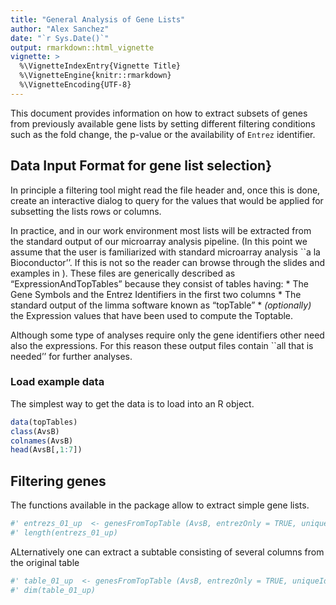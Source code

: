 ```yaml
---
title: "General Analysis of Gene Lists"
author: "Alex Sanchez"
date: "`r Sys.Date()`"
output: rmarkdown::html_vignette
vignette: >
  %\VignetteIndexEntry{Vignette Title}
  %\VignetteEngine{knitr::rmarkdown}
  %\VignetteEncoding{UTF-8}
---
```


This document provides information on how to extract subsets of genes from previously available gene lists by setting different filtering conditions such as the fold change, the p-value or the availability of `Entrez` identifier.

##  Data Input Format for gene list selection}

In principle a filtering tool might read the file header and, once this is done, create an interactive dialog to query for the values that would be applied for subsetting the lists rows or columns.

In practice, and in our work environment most lists will be extracted from the standard output of our microarray analysis pipeline. (In this point we assume that the user is familiarized with standard microarray analysis ``a la Bioconductor''. If this is not so the reader can browse through the slides and examples in \url{http://eib.stat.ub.edu/Omics+Data+Analysis}). These files are generically described as "ExpressionAndTopTables" because they consist of tables having:
* The Gene Symbols and the Entrez Identifiers in the first two columns
* The standard output of the limma software known as "topTable"
* _(optionally)_ the Expression values that have been used to compute the Toptable. 

Although some type of analyses require only the gene identifiers other need also the expressions. For this reason these output files contain ``all that is needed'' for further analyses.

### Load example data

The simplest way to get the data is to load into an R object.

```r
data(topTables)
class(AvsB)
colnames(AvsB)
head(AvsB[,1:7])
```

## Filtering genes

The functions available in the package allow to extract simple gene lists.

```r
#' entrezs_01_up  <- genesFromTopTable (AvsB, entrezOnly = TRUE, uniqueIds=TRUE, adjOrrawP = "adj", Pcutoff = 0.01, updown="up", id2Select = "ENTREZ", FCcutoff=1, cols2Select =0) 
#' length(entrezs_01_up)
```

ALternatively one can extract a subtable consisting of several columns from the original table
```r
#' table_01_up  <- genesFromTopTable (AvsB, entrezOnly = TRUE, uniqueIds=TRUE, adjOrrawP = "adj", Pcutoff = 0.01, updown="up", id2Select = NULL, FCcutoff=1, cols2Select =1:3) 
#' dim(table_01_up)
```


